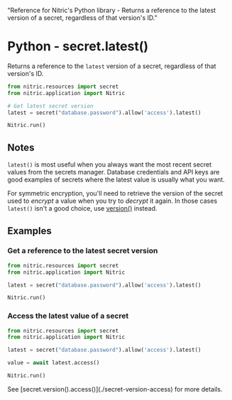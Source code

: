   "Reference for Nitric's Python library - Returns a reference to the latest version of a secret, regardless of that version's ID."

# Python - secret.latest()

Returns a reference to the `latest` version of a secret, regardless of that version's ID.

```python
from nitric.resources import secret
from nitric.application import Nitric

# Get latest secret version
latest = secret("database.password").allow('access').latest()

Nitric.run()
```

## Notes

`latest()` is most useful when you always want the most recent secret values from the secrets manager. Database credentials and API keys are good examples of secrets where the latest value is usually what you want.

For symmetric encryption, you'll need to retrieve the version of the secret used to _encrypt_ a value when you try to _decrypt_ it again. In those cases `latest()` isn't a good choice, use [version()](./secret-version) instead.

## Examples

### Get a reference to the latest secret version

```python
from nitric.resources import secret
from nitric.application import Nitric

latest = secret("database.password").allow('access').latest()

Nitric.run()
```

### Access the latest value of a secret

```python
from nitric.resources import secret
from nitric.application import Nitric

latest = secret("database.password").allow('access').latest()

value = await latest.access()

Nitric.run()
```

<Note>
  See [secret.version().access()](./secret-version-access) for more details.
</Note>
